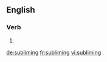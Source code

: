 ==English==

===Verb===
{{head|en|present participle}}

# {{present participle of|sublime|lang=en|nocat=1}}

[[de:subliming]]
[[fr:subliming]]
[[vi:subliming]]